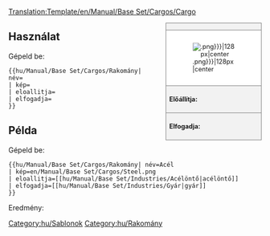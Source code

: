 <noinclude>[[Translation:Template/en/Manual/Base Set/Cargos/Cargo]]</noinclude><noinclude></noinclude><!--
--><div style="float:right; width:15em; font-size:90%; border:1px solid gray; background-color:#f2f2f2; margin-left:1em; margin-bottom:1em">
<div style="text-align:center; border-bottom:1px solid gray"><strong>{{{név}}}</strong></div>
<div style="padding:1em; background-color:white">[[File:{{{image|{{PAGENAME}}.png}}}|128px|center]]</div>
<div style="border-top:1px solid gray; padding:0.5em"><strong>Előállítja:</strong> {{{eloallitja}}}</div>
<div style="border-top:1px solid gray; padding:0.5em"><strong>Elfogadja:</strong> {{{elfogadja}}}</div>
</div><noinclude>

{{en/-}}
==Használat==
Gépeld be:
<pre>{{hu/Manual/Base Set/Cargos/Rakomány| név=
| kép=
| eloallitja=
| elfogadja=
}}</pre>

==Példa==
Gépeld be:
<pre>{{hu/Manual/Base Set/Cargos/Rakomány| név=Acél
| kép=en/Manual/Base Set/Cargos/Steel.png
| eloallitja=[[hu/Manual/Base Set/Industries/Acélöntő|acélöntő]]
| elfogadja=[[hu/Manual/Base Set/Industries/Gyár|gyár]]
}}</pre>
Eredmény:
{{hu/Manual/Base Set/Cargos/Rakomány| név=Acél
| kép=en/Manual/Base Set/Cargos/Steel.png
| eloallitja=[[hu/Manual/Base Set/Industries/Acélöntő|acélöntő]]
| elfogadja=[[hu/Manual/Base Set/Industries/Gyár|gyár]]
}}
[[Category:hu/Sablonok]]
</noinclude><includeonly>[[Category:hu/Rakomány]]</includeonly>